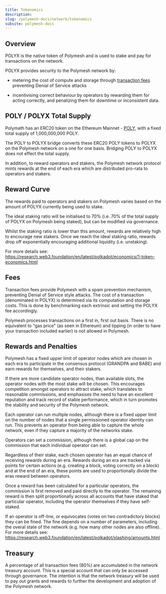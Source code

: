 ```yaml
---
title: Tokenomics
description:
slug: /polymesh-docs/network/tokenomics
subsite: polymesh-docs
---
```


## Overview

POLYX is the native token of Polymesh and is used to stake and pay for transactions on the network.

POLYX provides security to the Polymesh network by:

- metering the cost of compute and storage through [transaction fees](./fees) preventing Denial of Service attacks

- incentivising correct behaviour by operators by rewarding them for acting correctly, and penalizing them for downtime or inconsistent data.

## POLY / POLYX Total Supply

Polymath has an ERC20 token on the Ethereum Mainnet - [POLY](https://etherscan.io/token/0x9992ec3cf6a55b00978cddf2b27bc6882d88d1ec), with a fixed total supply of 1,000,000,000 POLY.

The POLY to POLYX bridge converts these ERC20 POLY tokens to POLYX on the Polymesh network on a one for one basis. Bridging POLY to POLYX does not effect the total supply.

In addition, to reward operators and stakers, the Polymesh network protocol mints rewards at the end of each era which are distributed pro-rata to operators and stakers.

## Reward Curve

The rewards paid to operators and stakers on Polymesh varies based on the amount of POLYX currently being used to stake.

The ideal staking ratio will be initialised to 70% (i.e. 70% of the total supply of POLYX on Polymesh being staked), but can be modified via governance.

Whilst the staking ratio is lower than this amount, rewards are relatively high to encourage new stakers. Once we reach the ideal staking ratio, rewards drop off exponentially encouraging additional liquidity (i.e. unstaking).

For more details see:  
<https://research.web3.foundation/en/latest/polkadot/economics/1-token-economics.html>

## Fees

Transaction fees provide Polymesh with a spam prevention mechanism, preventing Denial of Service style attacks. The cost of a transaction (denominated in POLYX) is determined via its computation and storage costs. This is done by benchmarking each extrinsic and setting the POLYX fee accordingly.

Polymesh processes transactions on a first in, first out basis. There is no equivalent to "gas price" (as seen in Ethereum) and tipping (in order to have your transaction included earlier) is not allowed in Polymesh.

## Rewards and Penalties

Polymesh has a fixed upper limit of operator nodes which are chosen in each era to participate in the consensus protocol (GRANDPA and BABE) and earn rewards for themselves, and their stakers.

If there are more candidate operator nodes, than available slots, the operator nodes with the most stake will be chosen. This encourages competition amongst operators to attract stake, which translates to reasonable commissions, and emphasises the need to have an excellent reputation and track record of stable performance, which in turn promotes the stability and security of the Polymesh network.

Each operator can run multiple nodes, although there is a fixed upper limit on the number of nodes that a single permissioned operator identity can run. This prevents an operator from being able to capture the whole network, even if they capture a majority of the networks stake.

Operators can set a commission, although there is a global cap on the commission that each individual operator can set.

Regardless of their stake, each chosen operator has an equal chance of receiving rewards during an era. Rewards during an era are tracked via points for certain actions (e.g. creating a block, voting correctly on a block) and at the end of an era, these points are used to proportionally divide the eras reward between operators.

Once a reward has been calculated for a particular operators, the commission is first removed and paid directly to the operator. The remaining reward is then split proportionally across all accounts that have staked that particular operator, including the operator themselves if they have self-staked.

If an operator is off-line, or equivocates (votes on two contradictory blocks) they can be fined. The fine depends on a number of parameters, including the overal state of the network (e.g. how many other nodes are also offline). For more details see:  
<https://research.web3.foundation/en/latest/polkadot/slashing/amounts.html>

## Treasury

A percentage of all transaction fees (80%) are accumulated in the network treasury account. This is a special account that can only be accessed through governance. The intention is that the network treasury will be used to pay out grants and rewards to further the development and adoption of the Polymesh network.